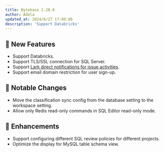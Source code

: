 ```yaml
---
title: Bytebase 2.20.0
author: Adela
updated_at: 2024/6/27 17:00:00
description: 'Support Databricks'
---
```



## 🚀 New Features

- Support Databricks.
- Support TLS/SSL connection for SQL Server.
- Support [Lark direct notifications for issue activities](/change-database/webhook/#supported-events).
- Support email domain restriction for user sign-up.

## 🔔 Notable Changes

- Move the classification sync config from the database setting to the workspace setting.
- Allow only Redis read-only commands in SQL Editor read-only mode.

## 🎄 Enhancements

- Support configuring different SQL review policies for different projects.
- Optimize the display for MySQL table schema view.

<InstallUpgrade />
